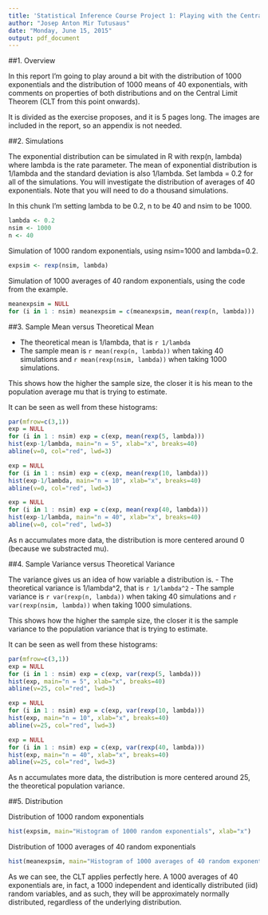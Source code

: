 ```yaml
---
title: 'Statistical Inference Course Project 1: Playing with the Central Limit Theorem'
author: "Josep Anton Mir Tutusaus"
date: "Monday, June 15, 2015"
output: pdf_document
---
```


##1. Overview

In this report I'm going to play around a bit with the distribution of 1000 exponentials and the distribution of 1000 means of 40 exponentials, with comments on properties of both distributions and on the Central Limit Theorem (CLT from this point onwards).

It is divided as the exercise proposes, and it is 5 pages long. The images are included in the report, so an appendix is not needed.

##2. Simulations

The exponential distribution can be simulated in R with rexp(n, lambda) where lambda is the rate parameter. The mean of exponential distribution is 1/lambda and the standard deviation is also 1/lambda. Set lambda = 0.2 for all of the simulations. You will investigate the distribution of averages of 40 exponentials. Note that you will need to do a thousand simulations.

In this chunk I'm setting lambda to be 0.2, n to be 40 and nsim to be 1000.

```r
lambda <- 0.2
nsim <- 1000
n <- 40
```

Simulation of 1000 random exponentials, using nsim=1000 and lambda=0.2.
```r
expsim <- rexp(nsim, lambda)
```

Simulation of 1000 averages of 40 random exponentials, using the code from the example.
```r
meanexpsim = NULL
for (i in 1 : nsim) meanexpsim = c(meanexpsim, mean(rexp(n, lambda)))
```

##3. Sample Mean versus Theoretical Mean


- The theoretical mean is 1/lambda, that is `r 1/lambda`
- The sample mean is `r mean(rexp(n, lambda))` when taking 40 simulations and `r mean(rexp(nsim, lambda))` when taking 1000 simulations.

This shows how the higher the sample size, the closer it is his mean to the population average mu that is trying to estimate.

It can be seen as well from these histograms:
```r
par(mfrow=c(3,1))
exp = NULL
for (i in 1 : nsim) exp = c(exp, mean(rexp(5, lambda)))
hist(exp-1/lambda, main="n = 5", xlab="x", breaks=40)
abline(v=0, col="red", lwd=3)

exp = NULL
for (i in 1 : nsim) exp = c(exp, mean(rexp(10, lambda)))
hist(exp-1/lambda, main="n = 10", xlab="x", breaks=40)
abline(v=0, col="red", lwd=3)

exp = NULL
for (i in 1 : nsim) exp = c(exp, mean(rexp(40, lambda)))
hist(exp-1/lambda, main="n = 40", xlab="x", breaks=40)
abline(v=0, col="red", lwd=3)
```

As n accumulates more data, the distribution is more centered around 0 (because we substracted mu).

##4. Sample Variance versus Theoretical Variance

The variance gives us an idea of how variable a distribution is.
- The theoretical variance is 1/lambda^2, that is `r 1/lambda^2`
- The sample variance is `r var(rexp(n, lambda))` when taking 40 simulations and `r var(rexp(nsim, lambda))` when taking 1000 simulations.

This shows how the higher the sample size, the closer it is the sample variance to the population variance that is trying to estimate.

It can be seen as well from these histograms:
```r
par(mfrow=c(3,1))
exp = NULL
for (i in 1 : nsim) exp = c(exp, var(rexp(5, lambda)))
hist(exp, main="n = 5", xlab="x", breaks=40)
abline(v=25, col="red", lwd=3)

exp = NULL
for (i in 1 : nsim) exp = c(exp, var(rexp(10, lambda)))
hist(exp, main="n = 10", xlab="x", breaks=40)
abline(v=25, col="red", lwd=3)

exp = NULL
for (i in 1 : nsim) exp = c(exp, var(rexp(40, lambda)))
hist(exp, main="n = 40", xlab="x", breaks=40)
abline(v=25, col="red", lwd=3)
```

As n accumulates more data, the distribution is more centered around 25, the theoretical population variance.

##5. Distribution

Distribution of 1000 random exponentials
```r
hist(expsim, main="Histogram of 1000 random exponentials", xlab="x")
```

Distribution of 1000 averages of 40 random exponentials
```r
hist(meanexpsim, main="Histogram of 1000 averages of 40 random exponentials", xlab="x")
```

As we can see, the CLT  applies perfectly here. A 1000 averages of 40 exponentials are, in fact, a 1000 independent and identically distributed (iid) random variables, and as such, they will be approximately normally distributed, regardless of the underlying distribution.